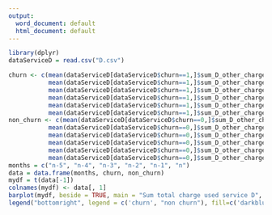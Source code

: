 ```yaml
---
output:
  word_document: default
  html_document: default
---
```

```r
library(dplyr)
dataServiceD = read.csv("D.csv")
```

```r
churn <- c(mean(dataServiceD[dataServiceD$churn==1,]$sum_D_other_charge_tn_5),
           mean(dataServiceD[dataServiceD$churn==1,]$sum_D_other_charge_tn_4),
           mean(dataServiceD[dataServiceD$churn==1,]$sum_D_other_charge_tn_3),
           mean(dataServiceD[dataServiceD$churn==1,]$sum_D_other_charge_tn_2),
           mean(dataServiceD[dataServiceD$churn==1,]$sum_D_other_charge_tn_1),
           mean(dataServiceD[dataServiceD$churn==1,]$sum_D_other_charge_tn))
non_churn <- c(mean(dataServiceD[dataServiceD$churn==0,]$sum_D_other_charge_tn_5),
           mean(dataServiceD[dataServiceD$churn==0,]$sum_D_other_charge_tn_4),
           mean(dataServiceD[dataServiceD$churn==0,]$sum_D_other_charge_tn_3),
           mean(dataServiceD[dataServiceD$churn==0,]$sum_D_other_charge_tn_2),
           mean(dataServiceD[dataServiceD$churn==0,]$sum_D_other_charge_tn_1),
           mean(dataServiceD[dataServiceD$churn==0,]$sum_D_other_charge_tn))
months = c("n-5", "n-4", "n-3", "n-2", "n-1", "n")
data = data.frame(months, churn, non_churn)
mydf = t(data[-1])
colnames(mydf) <- data[, 1]
barplot(mydf, beside = TRUE, main = "Sum total charge used service D", col=c('darkblue', 'red'))
legend("bottomright", legend = c('churn', "non churn"), fill=c('darkblue', 'red'))
```

```r

```

```r

```





